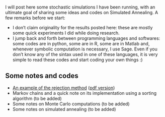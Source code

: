 <!-- # --- -->
<!-- # title: "Rafael Monteiro's Website" -->
<!-- # --- -->
#
#

 I will post here  some stochastic simulations I have been running, with an ultimate goal of sharing some ideas and codes on Simulated Annealing. A few remarks before we start:

- I don't claim originality for the results posted here: these are mostly some quick experiments I did while doing research. 
- I jump back and forth between  programming languages and softwares: some codes are in python, some are in R, some are in Matlab and, whenever symbolic computation is necessary, I use Sage. Even if you don't know any of the sintax used in one of these languages, it is very simple to read these codes and start coding your own things :) 

## Some notes and codes

- [An example of the rejection method](Rejection_method.html) ([pdf version](Rejection_method.pdf))
- Markov chains and a quick note on its implementation using a sorting algorithm (to be added)
- Some notes on Monte Carlo computations (to be added)
- Some notes on simulated annealing (to be added)
<!-- - __Name:__ Nick -->
<!-- - __Ocupation:__ "Student" -->
<!-- - __Hobbies:__ Learning software development instead of studying for exams.  -->
